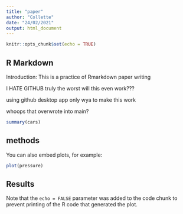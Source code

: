 ```yaml
---
title: "paper"
author: "Collette"
date: "24/02/2021"
output: html_document
---
```


```r
knitr::opts_chunk$set(echo = TRUE)
```

## R Markdown
Introduction:
This is a practice of Rmarkdown paper writing

I HATE GITHUB
truly the worst
will this even work???


using github desktop app only wya to make this work


whoops that overwrote into main?
```r
summary(cars)

```

## methods

You can also embed plots, for example:

```r
plot(pressure)
```

## Results 
Note that the `echo = FALSE` parameter was added to the code chunk to prevent printing of the R code that generated the plot.
